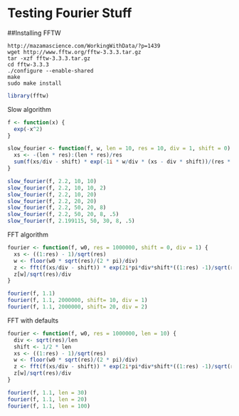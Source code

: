 Testing Fourier Stuff
========================================================

##Installing FFTW
```
http://mazamascience.com/WorkingWithData/?p=1439
wget http://www.fftw.org/fftw-3.3.3.tar.gz
tar -xzf fftw-3.3.3.tar.gz
cd fftw-3.3.3
./configure --enable-shared
make
sudo make install
```

```r
library(fftw)
```

Slow algorithm

```r
f <- function(x) {
  exp(-x^2)
}

slow_fourier <- function(f, w, len = 10, res = 10, div = 1, shift = 0) {
  xs <- -(len * res):(len * res)/res
  sum(f(xs/div - shift) * exp(-1i * w/div * (xs - div * shift))/(res * div))
}

slow_fourier(f, 2.2, 10, 10)
slow_fourier(f, 2.2, 10, 10, 2)
slow_fourier(f, 2.2, 10, 20)
slow_fourier(f, 2.2, 20, 20)
slow_fourier(f, 2.2, 50, 20, 8)
slow_fourier(f, 2.2, 50, 20, 8, .5)
slow_fourier(f, 2.199115, 50, 30, 8, .5)

```

FFT algorithm
```r
fourier <- function(f, w0, res = 1000000, shift = 0, div = 1) {
  xs <- ((1:res) - 1)/sqrt(res)
  w <- floor(w0 * sqrt(res)/(2 * pi)/div)
  z <- fft(f(xs/div - shift)) * exp(2i*pi*div*shift*((1:res) -1)/sqrt(res))
  z[w]/sqrt(res)/div
}

fourier(f, 1.1)
fourier(f, 1.1, 2000000, shift= 10, div = 1)
fourier(f, 1.1, 2000000, shift= 20, div = 2)

```

FFT with defaults
```r
fourier <- function(f, w0, res = 1000000, len = 10) {
  div <- sqrt(res)/len
  shift <- 1/2 * len
  xs <- ((1:res) - 1)/sqrt(res)
  w <- floor(w0 * sqrt(res)/(2 * pi)/div)
  z <- fft(f(xs/div - shift)) * exp(2i*pi*div*shift*((1:res) -1)/sqrt(res))
  z[w]/sqrt(res)/div
}

fourier(f, 1.1, len = 30)
fourier(f, 1.1, len = 20)
fourier(f, 1.1, len = 100)
```

